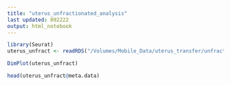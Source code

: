 ```yaml
---
title: "uterus_unfractionated_analysis"
last updated: 092222
output: html_notebook
---
```




```r
library(Seurat)
uterus_unfract <- readRDS("/Volumes/Mobile_Data/uterus_transfer/unfract/merged_unfract_ctrls_soupknownWES_newVento.rds")
```

```r
DimPlot(uterus_unfract)
```

```r
head(uterus_unfract@meta.data)
```

```r

```











